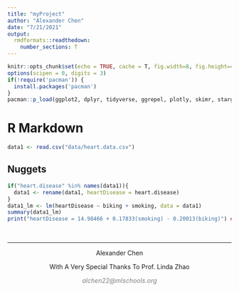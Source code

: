 ```yaml
---
title: "myProject"
author: "Alexander Chen"
date: "7/21/2021"
output: 
  rmdformats::readthedown:
    number_sections: T
---
```


```r
knitr::opts_chunk$set(echo = TRUE, cache = T, fig.width=8, fig.height=4)
options(scipen = 0, digits = 3)
if(!require('pacman')) {
  install.packages('pacman')
}
pacman::p_load(ggplot2, dplyr, tidyverse, ggrepel, plotly, skimr, stargazer, contrast)
```

# R Markdown
```r
data1 <- read.csv("data/heart.data.csv")
```
## Nuggets
```r
if("heart.disease" %in% names(data1)){
  data1 <- rename(data1, heartDisease = heart.disease)
}
data1_lm <- lm(heartDisease ~ biking + smoking, data = data1)
summary(data1_lm)
print("heartDisease = 14.98466 + 0.17833(smoking) - 0.20013(biking)") ##Check: Independent variables must not be correlated with eachother, but must be with the dependent variable
```

&nbsp;
<hr />
<p style="text-align: center;">Alexander Chen</p>
<p style="text-align: center;">With A Very Special Thanks To Prof. Linda Zhao</p>
<p style="text-align: center;"><span style="color: #808080;"><em>alchen22@mlschools.org</em></span></p>
&nbsp;
